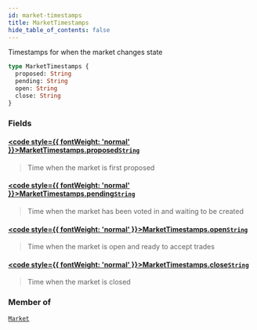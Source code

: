 ```yaml
---
id: market-timestamps
title: MarketTimestamps
hide_table_of_contents: false
---
```








Timestamps for when the market changes state

```graphql
type MarketTimestamps {
  proposed: String
  pending: String
  open: String
  close: String
}
```


### Fields

#### [<code style={{ fontWeight: 'normal' }}>MarketTimestamps.<b>proposed</b></code>](#)<Bullet />[`String`](/docs/testnet/graphql/scalars/string) <Badge class="secondary" text="scalar"/>
> Time when the market is first proposed
> 

#### [<code style={{ fontWeight: 'normal' }}>MarketTimestamps.<b>pending</b></code>](#)<Bullet />[`String`](/docs/testnet/graphql/scalars/string) <Badge class="secondary" text="scalar"/>
> Time when the market has been voted in and waiting to be created
> 

#### [<code style={{ fontWeight: 'normal' }}>MarketTimestamps.<b>open</b></code>](#)<Bullet />[`String`](/docs/testnet/graphql/scalars/string) <Badge class="secondary" text="scalar"/>
> Time when the market is open and ready to accept trades
> 

#### [<code style={{ fontWeight: 'normal' }}>MarketTimestamps.<b>close</b></code>](#)<Bullet />[`String`](/docs/testnet/graphql/scalars/string) <Badge class="secondary" text="scalar"/>
> Time when the market is closed
> 



### Member of

[`Market`](/docs/testnet/graphql/objects/market)  <Badge class="secondary" text="object"/>



